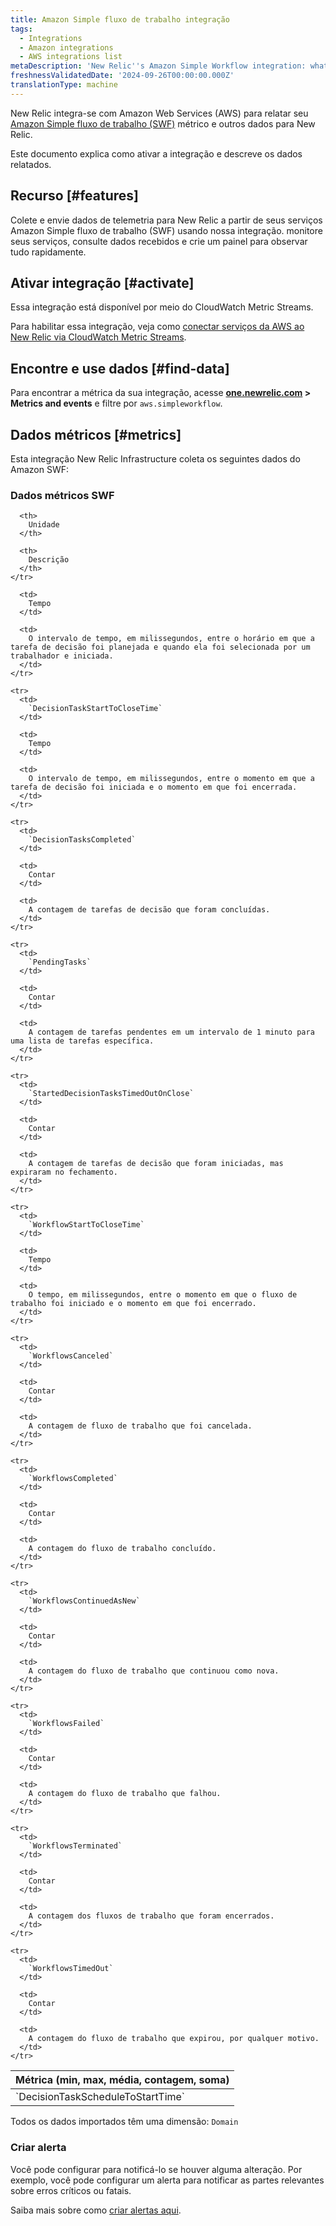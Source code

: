 ```yaml
---
title: Amazon Simple fluxo de trabalho integração
tags:
  - Integrations
  - Amazon integrations
  - AWS integrations list
metaDescription: 'New Relic''s Amazon Simple Workflow integration: what data it reports and how to enable it.'
freshnessValidatedDate: '2024-09-26T00:00:00.000Z'
translationType: machine
---
```


New Relic integra-se com Amazon Web Services (AWS) para relatar seu [Amazon Simple fluxo de trabalho (SWF)](https://aws.amazon.com/swf/) métrico e outros dados para New Relic.

Este documento explica como ativar a integração e descreve os dados relatados.

## Recurso [#features]

Colete e envie dados de telemetria para New Relic a partir de seus serviços Amazon Simple fluxo de trabalho (SWF) usando nossa integração. monitore seus serviços, consulte dados recebidos e crie um painel para observar tudo rapidamente.

## Ativar integração [#activate]

Essa integração está disponível por meio do CloudWatch Metric Streams.

Para habilitar essa integração, veja como [conectar serviços da AWS ao New Relic via CloudWatch Metric Streams](/docs/infrastructure/amazon-integrations/connect/aws-metric-stream-setup/).

## Encontre e use dados [#find-data]

Para encontrar a métrica da sua integração, acesse <DNT>**[one.newrelic.com](https://one.newrelic.com/all-capabilities) &gt; Metrics and events**</DNT> e filtre por `aws.simpleworkflow`.

## Dados métricos [#metrics]

Esta integração New Relic Infrastructure coleta os seguintes dados do Amazon SWF:

### Dados métricos SWF

<table>
  <thead>
    <tr>
      <th style={{ width: "200px" }}>
        Métrica (min, max, média, contagem, soma)
      </th>

      <th>
        Unidade
      </th>

      <th>
        Descrição
      </th>
    </tr>
  </thead>

  <tbody>
    <tr>
      <td>
        `DecisionTaskScheduleToStartTime`
      </td>

      <td>
        Tempo
      </td>

      <td>
        O intervalo de tempo, em milissegundos, entre o horário em que a tarefa de decisão foi planejada e quando ela foi selecionada por um trabalhador e iniciada.
      </td>
    </tr>

    <tr>
      <td>
        `DecisionTaskStartToCloseTime`
      </td>

      <td>
        Tempo
      </td>

      <td>
        O intervalo de tempo, em milissegundos, entre o momento em que a tarefa de decisão foi iniciada e o momento em que foi encerrada.
      </td>
    </tr>

    <tr>
      <td>
        `DecisionTasksCompleted`
      </td>

      <td>
        Contar
      </td>

      <td>
        A contagem de tarefas de decisão que foram concluídas.
      </td>
    </tr>

    <tr>
      <td>
        `PendingTasks`
      </td>

      <td>
        Contar
      </td>

      <td>
        A contagem de tarefas pendentes em um intervalo de 1 minuto para uma lista de tarefas específica.
      </td>
    </tr>

    <tr>
      <td>
        `StartedDecisionTasksTimedOutOnClose`
      </td>

      <td>
        Contar
      </td>

      <td>
        A contagem de tarefas de decisão que foram iniciadas, mas expiraram no fechamento.
      </td>
    </tr>

    <tr>
      <td>
        `WorkflowStartToCloseTime`
      </td>

      <td>
        Tempo
      </td>

      <td>
        O tempo, em milissegundos, entre o momento em que o fluxo de trabalho foi iniciado e o momento em que foi encerrado.
      </td>
    </tr>

    <tr>
      <td>
        `WorkflowsCanceled`
      </td>

      <td>
        Contar
      </td>

      <td>
        A contagem de fluxo de trabalho que foi cancelada.
      </td>
    </tr>

    <tr>
      <td>
        `WorkflowsCompleted`
      </td>

      <td>
        Contar
      </td>

      <td>
        A contagem do fluxo de trabalho concluído.
      </td>
    </tr>

    <tr>
      <td>
        `WorkflowsContinuedAsNew`
      </td>

      <td>
        Contar
      </td>

      <td>
        A contagem do fluxo de trabalho que continuou como nova.
      </td>
    </tr>

    <tr>
      <td>
        `WorkflowsFailed`
      </td>

      <td>
        Contar
      </td>

      <td>
        A contagem do fluxo de trabalho que falhou.
      </td>
    </tr>

    <tr>
      <td>
        `WorkflowsTerminated`
      </td>

      <td>
        Contar
      </td>

      <td>
        A contagem dos fluxos de trabalho que foram encerrados.
      </td>
    </tr>

    <tr>
      <td>
        `WorkflowsTimedOut`
      </td>

      <td>
        Contar
      </td>

      <td>
        A contagem do fluxo de trabalho que expirou, por qualquer motivo.
      </td>
    </tr>
  </tbody>
</table>

Todos os dados importados têm uma dimensão: `Domain`

### Criar alerta

Você pode configurar <InlinePopover type="alerts" />para notificá-lo se houver alguma alteração. Por exemplo, você pode configurar um alerta para notificar as partes relevantes sobre erros críticos ou fatais.

Saiba mais sobre como [criar alertas aqui](/docs/alerts-applied-intelligence/new-relic-alerts/get-started/your-first-nrql-condition/).